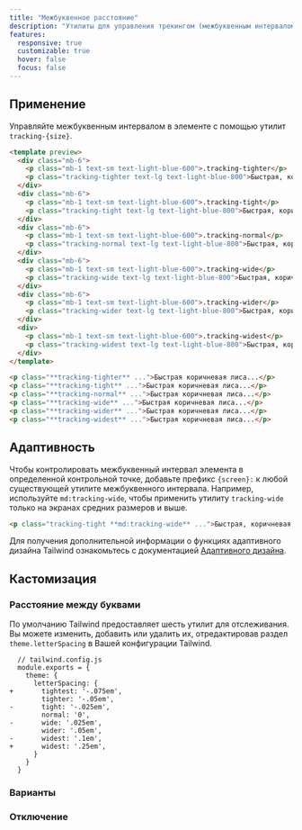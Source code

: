 ```yaml
---
title: "Межбуквенное расстояние"
description: "Утилиты для управления трекингом (межбуквенным интервалом) элемента."
features:
  responsive: true
  customizable: true
  hover: false
  focus: false
---
```




## Применение

Управляйте межбуквенным интервалом в элементе с помощью утилит `tracking-{size}`.

```html lightBlue
<template preview>
  <div class="mb-6">
    <p class="mb-1 text-sm text-light-blue-600">.tracking-tighter</p>
    <p class="tracking-tighter text-lg text-light-blue-800">Быстрая, коричневая лиса, перепрыгнула через ленивого пса.</p>
  </div>
  <div class="mb-6">
    <p class="mb-1 text-sm text-light-blue-600">.tracking-tight</p>
    <p class="tracking-tight text-lg text-light-blue-800">Быстрая, коричневая лиса, перепрыгнула через ленивого пса.</p>
  </div>
  <div class="mb-6">
    <p class="mb-1 text-sm text-light-blue-600">.tracking-normal</p>
    <p class="tracking-normal text-lg text-light-blue-800">Быстрая, коричневая лиса, перепрыгнула через ленивого пса.</p>
  </div>
  <div class="mb-6">
    <p class="mb-1 text-sm text-light-blue-600">.tracking-wide</p>
    <p class="tracking-wide text-lg text-light-blue-800">Быстрая, коричневая лиса, перепрыгнула через ленивого пса.</p>
  </div>
  <div class="mb-6">
    <p class="mb-1 text-sm text-light-blue-600">.tracking-wider</p>
    <p class="tracking-wider text-lg text-light-blue-800">Быстрая, коричневая лиса, перепрыгнула через ленивого пса.</p>
  </div>
  <div>
    <p class="mb-1 text-sm text-light-blue-600">.tracking-widest</p>
    <p class="tracking-widest text-lg text-light-blue-800">Быстрая, коричневая лиса, перепрыгнула через ленивого пса.</p>
  </div>
</template>

<p class="**tracking-tighter** ...">Быстрая коричневая лиса...</p>
<p class="**tracking-tight** ...">Быстрая коричневая лиса...</p>
<p class="**tracking-normal** ...">Быстрая коричневая лиса...</p>
<p class="**tracking-wide** ...">Быстрая коричневая лиса...</p>
<p class="**tracking-wider** ...">Быстрая коричневая лиса...</p>
<p class="**tracking-widest** ...">Быстрая коричневая лиса...</p>
```

## Адаптивность

Чтобы контролировать межбуквенный интервал элемента в определенной контрольной точке, добавьте префикс `{screen}:` к любой существующей утилите межбуквенного интервала. Например, используйте `md:tracking-wide`, чтобы применить утилиту `tracking-wide` только на экранах средних размеров и выше.

```html
<p class="tracking-tight **md:tracking-wide** ...">Быстрая, коричневая лиса, перепрыгнула через ленивого пса.</p>
```

Для получения дополнительной информации о функциях адаптивного дизайна Tailwind ознакомьтесь с документацией [Адаптивного дизайна](/docs/responsive-design).

## Кастомизация

### Расстояние между буквами

По умолчанию Tailwind предоставляет шесть утилит для отслеживания. Вы можете изменить, добавить или удалить их, отредактировав раздел `theme.letterSpacing` в Вашей конфигурации Tailwind.

```diff-js
  // tailwind.config.js
  module.exports = {
    theme: {
      letterSpacing: {
+       tightest: '-.075em',
        tighter: '-.05em',
-       tight: '-.025em',
        normal: '0',
-       wide: '.025em',
        wider: '.05em',
-       widest: '.1em',
+       widest: '.25em',
      }
    }
  }
```

### Варианты

<Variants plugin="letterSpacing" name="tracking" />

### Отключение

<Disabling plugin="letterSpacing" name="tracking" />
